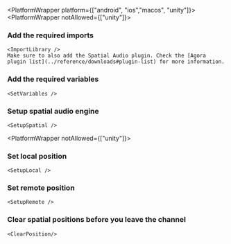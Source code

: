 
<PlatformWrapper platform={["android", "ios","macos", "unity"]}>
<PlatformWrapper notAllowed={["unity"]}>       
### Add the required imports

    <ImportLibrary />
    Make sure to also add the Spatial Audio plugin. Check the [Agora plugin list](../reference/downloads#plugin-list) for more information.

</PlatformWrapper>

### Add the required variables

    <SetVariables />

### Setup spatial audio engine

    <SetupSpatial />


<PlatformWrapper notAllowed={["unity"]}>       

### Set local position

    <SetupLocal />
</PlatformWrapper>


### Set remote position

    <SetupRemote />

<PlatformWrapper platform="unity">

### Clear spatial positions before you leave the channel

    <ClearPosition/>
</PlatformWrapper>

</PlatformWrapper>